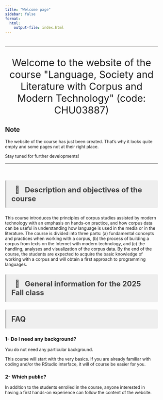 ```yaml
---
title: "Welcome page"
sidebar: false
format: 
  html:
    output-file: index.html
---
```


#  {.unnumbered}

```{=html}
<style>
hr.rounded {
  border-top: 1px solid #E5E4E2;
  border-radius: 5px;
}
</style>
```

<hr class="rounded">

```{=html}
<p style="font-size:32px;
          text-align: center">
Welcome to the website of the course "Language, Society and Literature with Corpus and Modern Technology" (code: CHU03887)
</p>
```

::: callout-note
## Note

The website of the course has just been created. That's why it looks quite empty and some pages not at their right place.

Stay tuned for further developments!
:::

<hr class="rounded">

<br>

```{=html}
<p style="background-color:#eeeeee;
          color: #404040;
          border-left: solid #bcbcbc 4px;
          border-radius: 4px;
          padding:0.7em;
          font-size:24px">
<b> &nbsp; 🏫 &nbsp; Description and objectives of the course</b>
</p>
```

This course introduces the principles of corpus studies assisted by modern technology with an emphasis on hands-on practice, and how corpus data can be useful in understanding how language is used in the media or in the literature. The course is divided into three parts: (a) fundamental concepts and practices when working with a corpus, (b) the process of building a corpus from texts on the Internet with modern technology, and (c) the handling, analyses and visualization of the corpus data. By the end of the course, the students are expected to acquire the basic knowledge of working with a corpus and will obtain a first approach to programming languages.

```{=html}
<p style="background-color:#eeeeee;
          color: #404040;
          border-left: solid #bcbcbc 4px;
          border-radius: 4px;
          padding:0.7em;
          font-size:24px">
<b> &nbsp; &#129504; &nbsp; General information for the 2025 Fall class</b>
</p>
```

```{=html}
<p style="background-color:#eeeeee;
color: #404040;
border-left: solid #bcbcbc 4px;
border-radius: 4px;
padding:0.7em;
font-size:24px">
<b>FAQ</b>

</p>
```

### 1- Do I need any background?

You do not need any particular background.

This course will start with the very basics. If you are already familiar with coding and/or the RStudio interface, it will of course be easier for you.

### 2- Which public?

In addition to the students enrolled in the course, anyone interested in having a first hands-on experience can follow the content of the website.